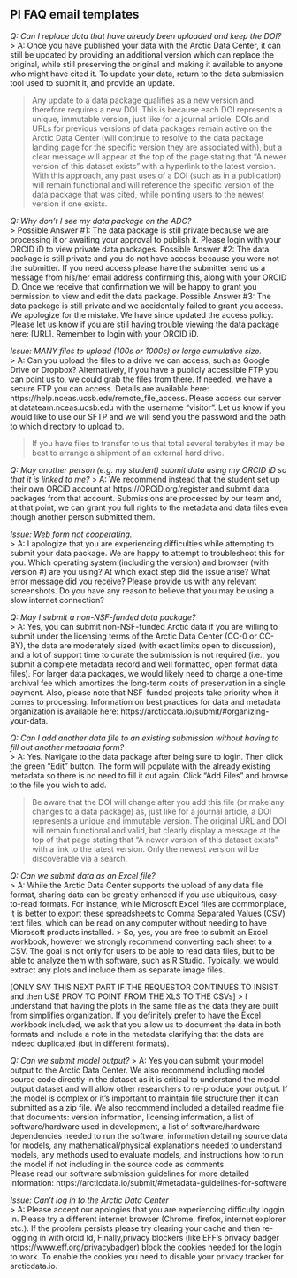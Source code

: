 ## PI FAQ email templates

*Q: Can I replace data that have already been uploaded and keep the DOI?*  
> A: Once you have published your data with the Arctic Data Center, it can still be updated by providing an additional version which can replace the original, while still preserving the original and making it available to anyone who might have cited it. To update your data, return to the data submission tool used to submit it, and provide an update.

> Any update to a data package qualifies as a new version and therefore requires a new DOI. This is because each DOI represents a unique, immutable version, just like for a journal article. DOIs and URLs for previous versions of data packages remain active on the Arctic Data Center (will continue to resolve to the data package landing page for the specific version they are associated with), but a clear message will appear at the top of the page stating that “A newer version of this dataset exists” with a hyperlink to the latest version. With this approach, any past uses of a DOI (such as in a publication) will remain functional and will reference the specific version of the data package that was cited, while pointing users to the newest version if one exists.

*Q: Why don't I see my data package on the ADC?*   
> Possible Answer #1: The data package is still private because we are processing it or awaiting your approval to publish it. Please login with your ORCID iD to view private data packages.
Possible Answer #2: The data package is still private and you do not have access because you were not the submitter. If you need access please have the submitter send us a message from his/her email address confirming this, along with your ORCID iD. Once we receive that confirmation we will be happy to grant you permission to view and edit the data package.
Possible Answer #3: The data package is still private and we accidentally failed to grant you access. We apologize for the mistake. We have since updated the access policy. Please let us know if you are still having trouble viewing the data package here: [URL]. Remember to login with your ORCID iD.

*Issue: MANY files to upload (100s or 1000s) or large cumulative size.*  
> A: Can you upload the files to a drive we can access, such as Google Drive or Dropbox? Alternatively, if you have a publicly accessible FTP you can point us to, we could grab the files from there. If needed, we have a secure FTP you can access. Details are available here: https://help.nceas.ucsb.edu/remote_file_access. Please access our server at datateam.nceas.ucsb.edu with the username "visitor". Let us know if you would like to use our SFTP and we will send you the password and the path to which directory to upload to.

> If you have files to transfer to us that total several terabytes it may be best to arrange a shipment of an external hard drive.

*Q: May another person (e.g. my student) submit data using my ORCID iD so that it is linked to me?*
> A: We recommend instead that the student set up their own ORCiD account at https://ORCiD.org/register and submit data packages from that account. Submissions are processed by our team and, at that point, we can grant you full rights to the metadata and data files even though another person submitted them.

*Issue: Web form not cooperating.*  
> A: I apologize that you are experiencing difficulties while attempting to submit your data package. We are happy to attempt to troubleshoot this for you. Which operating system (including the version) and browser (with version #) are you using? At which exact step did the issue arise? What error message did you receive? Please provide us with any relevant screenshots. Do you have any reason to believe that you may be using a slow internet connection?

*Q: May I submit a non-NSF-funded data package?*  
> A: Yes, you can submit non-NSF-funded Arctic data if you are willing to submit under the licensing terms of the Arctic Data Center (CC-0 or CC-BY), the data are moderately sized (with exact limits open to discussion), and a lot of support time to curate the submission is not required (i.e., you submit a complete metadata record and well formatted, open format data files).
For larger data packages, we would likely need to charge a one-time archival fee which amortizes the long-term costs of preservation in a single payment. Also, please note that NSF-funded projects take priority when it comes to processing. Information on best practices for data and metadata organization is available here: https://arcticdata.io/submit/#organizing-your-data.

*Q: Can I add another data file to an existing submission without having to fill out another metadata form?*  
> A: Yes. Navigate to the data package after being sure to login. Then click the green "Edit" button. The form will populate with the already existing metadata so there is no need to fill it out again. Click "Add Files" and browse to the file you wish to add.

> Be aware that the DOI will change after you add this file (or make any changes to a data package) as, just like for a journal article, a DOI represents a unique and immutable version. The original URL and DOI will remain functional and valid, but clearly display a message at the top of that page stating that "A newer version of this dataset exists" with a link to the latest version. Only the newest version wil be discoverable via a search.

*Q: Can we submit data as an Excel file?*   
> A: While the Arctic Data Center supports the upload of any data file format, sharing data can be greatly enhanced if you use ubiquitous, easy-to-read formats. For instance, while Microsoft Excel files are commonplace, it is better to export these spreadsheets to Comma Separated Values (CSV) text files, which can be read on any computer without needing to have Microsoft products installed. 
> So, yes, you are free to submit an Excel workbook, however we strongly recommend converting each sheet to a CSV. The goal is not only for users to be able to read data files, but to be able to analyze them with software, such as R Studio. Typically, we would extract any plots and include them as separate image files.

[ONLY SAY THIS NEXT PART IF THE REQUESTOR CONTINUES TO INSIST and then USE PROV TO POINT FROM THE XLS TO THE CSVs]
> I understand that having the plots in the same file as the data they are built from simplifies organization. If you definitely prefer to have the Excel workbook included, we ask that you allow us to document the data in both formats and include a note in the metadata clarifying that the data are indeed duplicated (but in different formats).

*Q: Can we submit model output?*
> A: Yes you can submit your model output to the Arctic Data Center.  We also recommend including model source code directly in the dataset as it is critical to understand the model output dataset and will allow other researchers to re-produce your output.  If the model is complex or it's important to maintain file structure then it can submitted as a zip file.  We also recommend included a detailed readme file that documents: version information, licensing information, a list of software/hardware used in development, a list of software/hardware dependencies needed to run the software, information detailing source data for models, any mathematical/physical explanations needed to understand models, any methods used to evaluate models, and instructions how to run the model if not including in the source code as comments.  
Please read our software submission guidelines for more detailed information: https://arcticdata.io/submit/#metadata-guidelines-for-software

*Issue: Can't log in to the Arctic Data Center*   
> A: Please accept our apologies that you are experiencing difficulty loggin in.  Please try a different internet browser (Chrome, firefox, internet explorer etc.).  If the problem persists please try clearing your cache and then re-logging in with orcid Id, Finally,privacy blockers (like EFF's privacy badger https://www.eff.org/privacybadger) block the cookies needed for the login to work. To enable the cookies you need to disable your privacy tracker for arcticdata.io.
